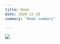 ```yaml
---
title: Home
date: 2020-12-10
summary: "Home summary"

---
```

![](https://intavia.eu/wp-content/uploads/2020/12/intavia_logo_short_1000dpi_transparent-1024x671.png)
